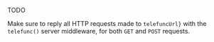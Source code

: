 TODO

Make sure to reply all HTTP requests made to `telefuncUrl}` with the `telefunc()` server middleware, for both `GET` and `POST` requests.

